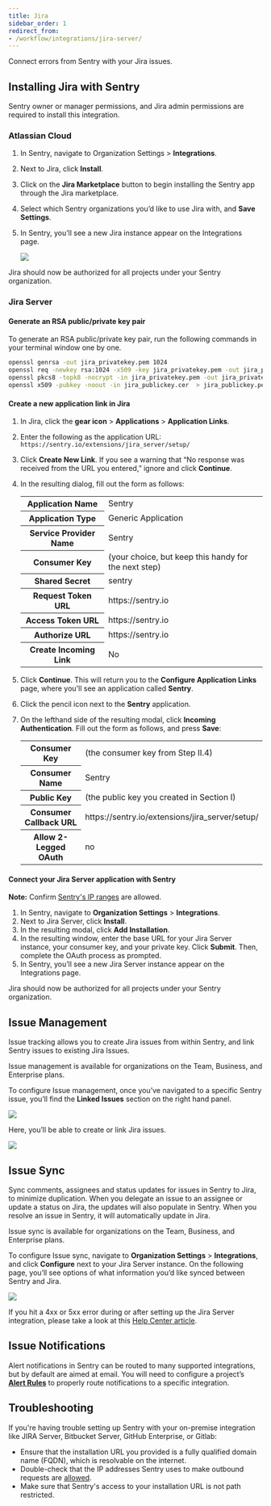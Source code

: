 ```yaml
---
title: Jira
sidebar_order: 1
redirect_from:
- /workflow/integrations/jira-server/
---
```


Connect errors from Sentry with your Jira issues.

## Installing Jira with Sentry

<Alert title="Note" level="info">
Sentry owner or manager permissions, and Jira admin permissions are required to install this integration.
</Alert>

### Atlassian Cloud

1. In Sentry, navigate to Organization Settings > **Integrations**.
2. Next to Jira, click **Install**.
3. Click on the **Jira Marketplace** button to begin installing the Sentry app through the Jira marketplace.
4. Select which Sentry organizations you’d like to use Jira with, and **Save Settings**.
5. In Sentry, you’ll see a new Jira instance appear on the Integrations page.

    ![](jira-install.png)

Jira should now be authorized for all projects under your Sentry organization.

### Jira Server

#### Generate an RSA public/private key pair

To generate an RSA public/private key pair, run the following commands in your terminal window one by one.

```bash
openssl genrsa -out jira_privatekey.pem 1024
openssl req -newkey rsa:1024 -x509 -key jira_privatekey.pem -out jira_publickey.cer -days 365
openssl pkcs8 -topk8 -nocrypt -in jira_privatekey.pem -out jira_privatekey.pcks8
openssl x509 -pubkey -noout -in jira_publickey.cer  > jira_publickey.pem
```

#### Create a new application link in Jira

1. In Jira, click the **gear icon** > **Applications** > **Application Links**.
1. Enter the following as the application URL:
`https://sentry.io/extensions/jira_server/setup/`
1. Click **Create New Link**. If you see a warning that “No response was received from the URL you entered,” ignore and click **Continue**.
1. In the resulting dialog, fill out the form as follows:

    <table>
    <tr><th>Application Name                </th><td>Sentry       </td></tr>
    <tr><th>Application Type                  </th><td>Generic Application</td></tr>
    <tr><th>Service Provider Name</th><td>Sentry</td></tr>
    <tr><th>Consumer Key                      </th><td>(your choice, but keep this handy for the next step)</td></tr>
    <tr><th>Shared Secret                    </th><td>sentry</td></tr>
    <tr><th>Request Token URL                 </th><td>https://sentry.io</td></tr>
    <tr><th>Access Token URL</th><td>https://sentry.io   </td></tr>
    <tr><th>Authorize URL          </th><td>https://sentry.io   </td></tr>
    <tr><th>Create Incoming Link              </th><td>No   </td></tr>
    </table>

1. Click **Continue**. This will return you to the **Configure Application Links** page, where you'll see an application called **Sentry**.
1. Click the pencil icon next to the **Sentry** application.
1. On the lefthand side of the resulting modal, click **Incoming Authentication**. Fill out the form as follows, and press **Save**:

    <table>
    <tr><th>Consumer Key                </th><td>(the consumer key from Step II.4)       </td></tr>
    <tr><th>Consumer Name                  </th><td>Sentry</td></tr>
    <tr><th>Public Key</th><td>(the public key you created in Section I)</td></tr>
    <tr><th>Consumer Callback URL                      </th><td>https://sentry.io/extensions/jira_server/setup/</td></tr>
    <tr><th>Allow 2-Legged OAuth                    </th><td>no</td></tr>
    </table>

#### Connect your Jira Server application with Sentry

**Note:** Confirm [Sentry's IP ranges](/meta/ip-ranges/) are allowed.

1. In Sentry, navigate to **Organization Settings** > **Integrations**.
2. Next to Jira Server, click **Install**.
3. In the resulting modal, click **Add Installation**.
4. In the resulting window, enter the base URL for your Jira Server instance, your consumer key, and your private key. Click **Submit**. Then, complete the OAuth process as prompted.
5. In Sentry, you’ll see a new Jira Server instance appear on the Integrations page.

Jira should now be authorized for all projects under your Sentry organization.

## Issue Management

Issue tracking allows you to create Jira issues from within Sentry, and link Sentry issues to existing Jira Issues.

<Alert title="Note" level="info">
Issue management is available for organizations on the Team, Business, and Enterprise plans.
</Alert>

To configure Issue management, once you’ve navigated to a specific Sentry issue, you’ll find the **Linked Issues** section on the right hand panel.

![](jira-link-issue.png)

Here, you’ll be able to create or link Jira issues.

![](jira-create-issue.png)

## Issue Sync

Sync comments, assignees and status updates for issues in Sentry to Jira, to minimize duplication. When you delegate an issue to an assignee or update a status on Jira, the updates will also populate in Sentry. When you resolve an issue in Sentry, it will automatically update in Jira.

<Alert title="Note" level="info">
Issue sync is available for organizations on the Team, Business, and Enterprise plans.
</Alert>

To configure Issue sync, navigate to **Organization Settings** > **Integrations**, and click **Configure** next to your Jira Server instance. On the following page, you’ll see options of what information you’d like synced between Sentry and Jira.

![](jira-sync.png)

<Alert title="Note" level="info">

If you hit a 4xx or 5xx error during or after setting up the Jira Server integration, please take a look at this [Help Center article](https://help.sentry.io/hc/en-us/articles/360034547794-Why-am-I-receiving-a-4xx-5xx-error-for-the-Jira-Server-Integration-).

</Alert>

## Issue Notifications

Alert notifications in Sentry can be routed to many supported integrations, but by default are aimed at email. You will need to configure a project’s [**Alert Rules**](/workflow/alerts-notifications/alerts/) to properly route notifications to a specific integration.

## Troubleshooting

If you're having trouble setting up Sentry with your on-premise integration like JIRA Server, Bitbucket Server, GitHub Enterprise, or Gitlab:
- Ensure that the installation URL you provided is a fully qualified domain name (FQDN), which is resolvable on the internet.
- Double-check that the IP addresses Sentry uses to make outbound requests are [allowed](/meta/ip-ranges/).
- Make sure that Sentry's access to your installation URL is not path restricted.

